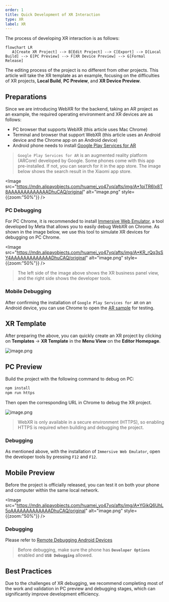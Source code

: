 ```yaml
---
order: 1
title: Quick Development of XR Interaction
type: XR
label: XR
---
```


The process of developing XR interaction is as follows:

```mermaid
flowchart LR
   A[Create XR Project] --> B[Edit Project] --> C[Export] --> D[Local Build] --> E[PC Preview] --> F[XR Device Preview] --> G[Formal Release]
```

The editing process of the project is no different from other projects. This article will take the XR template as an example, focusing on the difficulties of XR projects, **Local Build**, **PC Preview**, and **XR Device Preview**.

## Preparations

Since we are introducing WebXR for the backend, taking an AR project as an example, the required operating environment and XR devices are as follows:

- PC browser that supports WebXR (this article uses Mac Chrome)
- Terminal and browser that support WebXR (this article uses an Android device and the Chrome app on an Android device)
- Android phone needs to install [Google Play Services for AR](https://play.google.com/store/apps/details?id=com.google.ar.core&hl=en_US&pli=1)

> `Google Play Services for AR` is an augmented reality platform (ARCore) developed by Google. Some phones come with this app pre-installed. If not, you can search for it in the app store. The image below shows the search result in the Xiaomi app store.

<Image src="https://mdn.alipayobjects.com/huamei_yo47yq/afts/img/A*1piTR6lx8T8AAAAAAAAAAAAADhuCAQ/original" alt="image.png" style={{zoom:"50%"}} />

### PC Debugging

For PC Chrome, it is recommended to install [Immersive Web Emulator](https://chromewebstore.google.com/detail/immersive-web-emulator/cgffilbpcibhmcfbgggfhfolhkfbhmik), a tool developed by Meta that allows you to easily debug WebXR on Chrome. As shown in the image below, we use this tool to simulate XR devices for debugging on PC Chrome.

<Image src="https://mdn.alipayobjects.com/huamei_yo47yq/afts/img/A*KR_rQq3sSY4AAAAAAAAAAAAADhuCAQ/original" alt="image.png" style={{zoom:"50%"}} />

> The left side of the image above shows the XR business panel view, and the right side shows the developer tools.

### Mobile Debugging

After confirming the installation of `Google Play Services for AR` on an Android device, you can use Chrome to open the [AR sample](https://immersive-web.github.io/webxr-samples/immersive-ar-session.html) for testing.

## XR Template

After preparing the above, you can quickly create an XR project by clicking on **Templates** -> **XR Template** in the **Menu View** on the **Editor Homepage**.

<Image src="https://mdn.alipayobjects.com/huamei_yo47yq/afts/img/A*du7MS4eTWkgAAAAAAAAAAAAADhuCAQ/original" alt="image.png"  />

## PC Preview

Build the project with the following command to debug on PC:

```bash
npm install
npm run https
```

Then open the corresponding URL in Chrome to debug the XR project.

<Image src="https://mdn.alipayobjects.com/huamei_yo47yq/afts/img/A*4rqLS51t6DoAAAAAAAAAAAAADhuCAQ/original" alt="image.png"  />

> WebXR is only available in a secure environment (HTTPS), so enabling HTTPS is required when building and debugging the project.

### Debugging

As mentioned above, with the installation of `Immersive Web Emulator`, open the developer tools by pressing `F12` and `F12`.

## Mobile Preview

Before the project is officially released, you can test it on both your phone and computer within the same local network.

<Image src="https://mdn.alipayobjects.com/huamei_yo47yq/afts/img/A*YGikQ6UhL5oAAAAAAAAAAAAADhuCAQ/original" alt="image.png" style={{zoom:"50%"}} />

### Debugging

Please refer to [Remote Debugging Android Devices](https://developer.chrome.com/en/docs/devtools/remote-debugging?hl=zh-cn)

> Before debugging, make sure the phone has **`Developer Options`** enabled and **`USB Debugging`** allowed.

## Best Practices

Due to the challenges of XR debugging, we recommend completing most of the work and validation in PC preview and debugging stages, which can significantly improve development efficiency.
